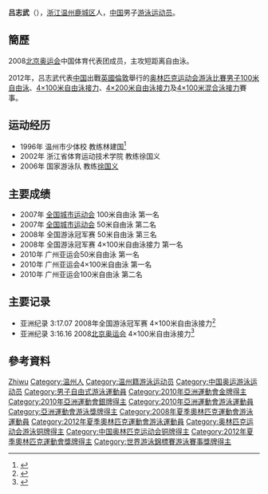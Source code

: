 {{noteTA|G1=Aquatics}}
{{Infobox Swimmer
| swimmername    = 吕志武
| image          = 
| imagesize      = 
| caption        = 
| fullname       =   
| nationality    = {{PRC}}
| strokes        = [[自由泳|自由泳]]
| club           = 浙江省吉尔达游泳队
| collegeteam    = 
| birth_date      = {{birth_date_and_age|1989|3|18}}<ref name="伦敦奥运">{{cite web|title=2012伦敦奥运会中国体育代表团成员名录 - 吕志武|url=http://2012teamchina.olympic.cn/index.php/personview/persons/15986|accessdate=2012-07-19|archive-date=2020-05-12|archive-url=https://web.archive.org/web/20200512033233/http://2012teamchina.olympic.cn/index.php/personview/persons/15986|dead-url=no}}{{zh-cn}}</ref>
| birth_place     = {{CHN}}[[浙江省|浙江省]][[温州市|温州市]][[鹿城区|鹿城区]]
| height         = {{height|m=1.82}}<ref name="伦敦奥运"/>
| weight         = {{weight|kg=76}}<ref name="伦敦奥运"/>
| medaltemplates =
{{MedalSport|男子[[游泳|游泳]]}}
{{MedalCountry | {{CHN}} }}
{{MedalCompetition | [[亞洲運動會|亞洲運動會]]}}
{{MedalGold  | [[2010年亞洲運動會|2010年 廣州]] | [[2010年亞洲運動會游泳比賽|50米自由泳]] }}
{{MedalGold  | [[2010年亞洲運動會|2010年 廣州]] | [[2010年亞洲運動會游泳比賽|4x100米自由泳接力]] }}
{{MedalSilver| [[2010年亞洲運動會|2010年 廣州]] | [[2010年亞洲運動會游泳比賽|100米自由泳]] }}
}}
'''吕志武'''（{{bd|1989年|3月18日|catIdx=Lu Zhiwu}}），[[浙江|浙江]][[温州|温州]][[鹿城区|鹿城区]]人，[[中国|中国]]男子[[游泳|游泳]][[运动员|运动员]]。

==簡歷==
2008[[2008年夏季奥林匹克运动会|北京奥运会]]中国体育代表团成员，主攻短距离自由泳。

2012年，吕志武代表[[2012年夏季奥林匹克运动会中国代表团|中国]]出戰[[英國|英國]][[倫敦|倫敦]]舉行的[[2012年夏季奥林匹克运动会|奥林匹克运动会]][[2012年夏季奧林匹克運動會游泳比賽|游泳比賽]][[2012年夏季奧林匹克運動會男子100米自由泳比賽|男子100米自由泳]]、[[2012年夏季奧林匹克運動會男子4×100米自由泳接力比賽|4×100米自由泳接力]]、[[2012年夏季奧林匹克運動會男子4×200米自由泳接力比賽|4×200米自由泳接力]]及[[2012年夏季奧林匹克運動會男子4×100米混合泳接力比賽|4×100米混合泳接力]]賽事。

== 运动经历 ==
* 1996年 温州市少体校 教练林建国<ref>{{cite news |title=吕志武 全家悄悄到赛场加油 |url=http://wzdaily.66wz.com/wzwb/html/2008-07/27/content_101456935.htm |work=温州晚报 |date=2008-07-27 |accessdate=2009-08-13 |archive-date=2016-03-04 |archive-url=https://web.archive.org/web/20160304124551/http://wzdaily.66wz.com/wzwb/html/2008-07/27/content_101456935.htm |dead-url=yes }}</ref>
* 2002年 浙江省体育运动技术学院 教练徐国义
* 2006年 国家游泳队 教练[[徐国义|徐国义]]

== 主要成绩 ==
* 2007年 [[中华人民共和国城市运动会|全国城市运动会]] 100米自由泳 第一名
* 2007年 [[中华人民共和国城市运动会|全国城市运动会]] 50米自由泳 第二名
* 2008年 全国游泳冠军赛 50米自由泳 第三名
* 2008年 全国游泳冠军赛 4×100米自由泳接力 第一名
* 2010年 广州亚运会50米自由泳 第一名
* 2010年 广州亚运会4×100米自由泳 第一名
* 2010年 广州亚运会100米自由泳 第二名

== 主要记录 ==
* 亚洲纪录 3:17.07 2008年全国游泳冠军赛 4×100米自由泳接力<ref>{{cite news |title=温州吕志武携队友破亚洲纪录 |url=http://wznews.66wz.com/system/2008/04/04/100525993.shtml |work=温州网-温州日报 |date=2008-04-04 |accessdate=2009-08-13 |archive-date=2016-03-04 |archive-url=https://web.archive.org/web/20160304073630/http://wznews.66wz.com/system/2008/04/04/100525993.shtml |dead-url=no }}</ref>
* 亚洲纪录 3:16.16 2008[[2008年夏季奥林匹克运动会|北京奥运会]] 4×100米自由泳接力<ref>{{cite news |title=温籍选手吕志武无缘决赛 |url=http://news.66wz.com/system/2008/08/11/100651530.shtml |work=温州网 |date=2008-08-11 |accessdate=2009-08-13 |archive-date=2016-03-04 |archive-url=https://web.archive.org/web/20160304124920/http://news.66wz.com/system/2008/08/11/100651530.shtml |dead-url=no }}</ref>

== 參考資料 ==
{{Reflist}}

{{2012 China Olympic Swimming Team}}
{{2008 China Olympic Swimming Team}}
{{亚洲运动会游泳比赛男子50米自由泳冠军}}

{{Authority control}}
{{DEFAULTSORT:Lu Zhiwu}}
[[Category:吕姓|Zhiwu]]
[[Category:温州人|Category:温州人]]
[[Category:温州籍游泳运动员|Category:温州籍游泳运动员]]
[[Category:中国奥运游泳运动员|Category:中国奥运游泳运动员]]
[[Category:男子自由式游泳運動員|Category:男子自由式游泳運動員]]
[[Category:2010年亞洲運動會金牌得主|Category:2010年亞洲運動會金牌得主]]
[[Category:2010年亞洲運動會銀牌得主|Category:2010年亞洲運動會銀牌得主]]
[[Category:2010年亞洲運動會游泳運動員|Category:2010年亞洲運動會游泳運動員]]
[[Category:亞洲運動會游泳獎牌得主|Category:亞洲運動會游泳獎牌得主]]
[[Category:2008年夏季奧林匹克運動會游泳運動員|Category:2008年夏季奧林匹克運動會游泳運動員]]
[[Category:2012年夏季奧林匹克運動會游泳運動員|Category:2012年夏季奧林匹克運動會游泳運動員]]
[[Category:奥林匹克运动会游泳铜牌得主|Category:奥林匹克运动会游泳铜牌得主]]
[[Category:中国奥林匹克运动会铜牌得主|Category:中国奥林匹克运动会铜牌得主]]
[[Category:2012年夏季奧林匹克運動會獎牌得主|Category:2012年夏季奧林匹克運動會獎牌得主]]
[[Category:世界游泳錦標賽游泳賽事獎牌得主|Category:世界游泳錦標賽游泳賽事獎牌得主]]